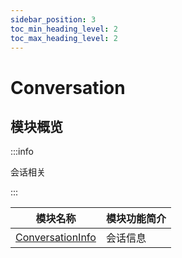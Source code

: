```yaml
---
sidebar_position: 3
toc_min_heading_level: 2
toc_max_heading_level: 2
---
```


# Conversation

## 模块概览

:::info

会话相关

:::

| 模块名称                                                              | 模块功能简介 |
| --------------------------------------------------------------------- | ------------ |
| [ConversationInfo](docs/sdks/Class/Conversation/ConversationInfo.mdx) | 会话信息     |
